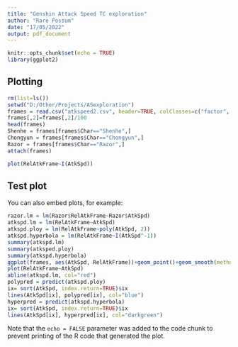 ```yaml
---
title: "Genshin Attack Speed TC exploration"
author: "Rare Possum"
date: "17/05/2022"
output: pdf_document
---
```


```r
knitr::opts_chunk$set(echo = TRUE)
library(ggplot2)
```

## Plotting


```r
rm(list=ls())
setwd("D:/Other/Projects/ASexploration")
frames = read.csv("atkspeed2.csv", header=TRUE, colClasses=c("factor", "numeric", "numeric", "numeric", "numeric", "numeric"))
frames[,2]=frames[,2]/100
head(frames)
Shenhe = frames[frames$Char=="Shenhe",]
Chongyun = frames[frames$Char=="Chongyun",]
Razor = frames[frames$Char=="Razor",]
attach(frames)
```

```r
plot(RelAtkFrame~I(AtkSpd))

```

## Test plot

You can also embed plots, for example:

```r
razor.lm = lm(Razor$RelAtkFrame~Razor$AtkSpd)
atkspd.lm = lm(RelAtkFrame~AtkSpd)
atkspd.ploy = lm(RelAtkFrame~poly(AtkSpd, 2))
atkspd.hyperbola = lm(RelAtkFrame~I(AtkSpd^-1))
summary(atkspd.lm)
summary(atksped.ploy)
summary(atkspd.hyperbola)
ggplot(frames, aes(AtkSpd, RelAtkFrame))+geom_point()+geom_smooth(method="lm", level=0.99)
plot(RelAtkFrame~AtkSpd)
abline(atkspd.lm, col="red")
polypred = predict(atkspd.ploy)
ix= sort(AtkSpd, index.return=TRUE)$ix
lines(AtkSpd[ix], polypred[ix], col="blue")
hyperpred = predict(atkspd.hyperbola)
ix= sort(AtkSpd, index.return=TRUE)$ix
lines(AtkSpd[ix], hyperpred[ix], col="darkgreen")

```

Note that the `echo = FALSE` parameter was added to the code chunk to prevent printing of the R code that generated the plot.
